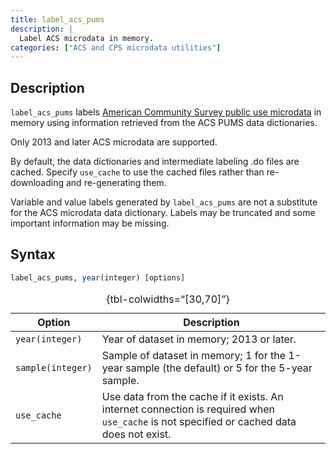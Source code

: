 ```yaml
---
title: label_acs_pums
description: |
  Label ACS microdata in memory.
categories: ["ACS and CPS microdata utilities"]
---
```


## Description

`label_acs_pums` labels [American Community Survey public use microdata](https://www.census.gov/programs-surveys/acs/microdata.html) in memory using information retrieved from the ACS PUMS data dictionaries.

Only 2013 and later ACS microdata are supported.

By default, the data dictionaries and intermediate labeling .do files are cached. Specify `use_cache` to use the cached files rather than re-downloading and re-generating them.

::: callout-caution
Variable and value labels generated by `label_acs_pums` are not a substitute for the ACS microdata data dictionary. Labels may be truncated and some important information may be missing.
:::

## Syntax

``` stata
label_acs_pums, year(integer) [options]
```

| Option            | Description                                                                                                                               |
|-------------------|-------------------------------------------------------------------------------------------------------------------------------------------|
| `year(integer)`   | Year of dataset in memory; 2013 or later.                                                                                                 |
| `sample(integer)` | Sample of dataset in memory; 1 for the 1-year sample (the default) or 5 for the 5-year sample.                                            |
| `use_cache`       | Use data from the cache if it exists. An internet connection is required when `use_cache` is not specified or cached data does not exist. |

: {tbl-colwidths="\[30,70\]"}

